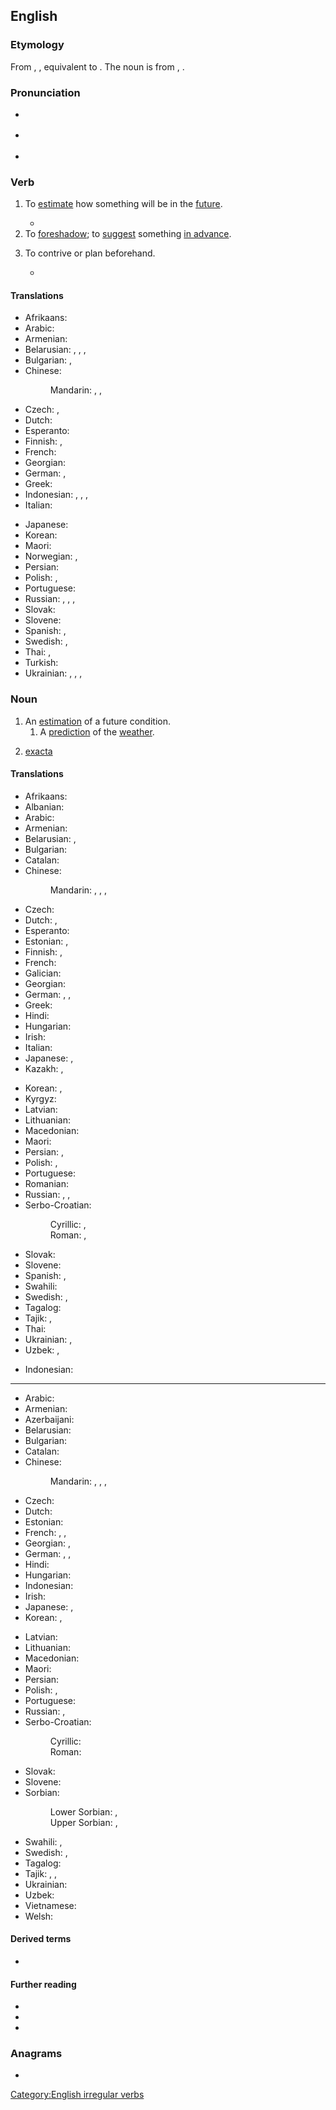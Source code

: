 ==English==

===Etymology===
From {{inh|en|enm|forecasten}}, {{m|enm|forcasten}}, equivalent to {{prefix|en|fore|cast}}.
The noun is from {{inh|en|enm|forecast}}, {{m|enm|forcast}}.

===Pronunciation===
* {{a|RP}} {{IPA|en|/ˈfɔːkɑːst/}}
* {{a|GA}} {{IPA|en|/ˈfɔɹkæst/}}
* {{audio|en|en-us-forecast.ogg|Audio (GA)}}

===Verb===
{{en-verb|forecasts|forecasting|forecast|past2=forecasted}}

# To [[estimate]] how something will be in the [[future]].
#: {{ux|en|to '''forecast''' the weather, or a storm}}
#: {{ux|en|to '''forecast''' a rise in prices}}
#* {{quote-journal|en|date=2020 May 6|author=Graeme Pickering|title=Borders Railway: time for the next step|journal=Rail|page=52|text=Within six months, the total number of passengers '''forecast''' to use the line in the entire first year (650,000) had already been passed. For the first 12 months, the figure was in excess of 1.2 million. And overall, it has grown year-on-year, reaching over two million in 2018-19.}}
# To [[foreshadow]]; to [[suggest]] something [[in advance]].
# {{lb|en|obsolete}} To contrive or plan beforehand.
#* {{RQ:Milton Poems 1673|poem=Vacation Exercise|page=64|passage=And, if it happen as I did '''forecaſt''', / The dainteſt diſhes ſhall be ſerv'd up laſt.}}

====Translations====
{{trans-top|estimate future conditions}}
* Afrikaans: {{t|af|voorspel}}
* Arabic: {{t|ar|تَنَبَّأَ}}
* Armenian: {{t+|hy|կանխատեսել}}
* Belarusian: {{t|be|прадка́зваць|impf}}, {{t|be|прадказа́ць|pf}}, {{t|be|прагназава́ць|impf}}, {{t|be|прагназі́раваць|impf}}
* Bulgarian: {{t+|bg|предви́ждам|sc=Cyrl}}, {{t+|bg|предска́звам|sc=Cyrl}}
* Chinese:
*: Mandarin: {{t+|cmn|預測}}, {{t+|cmn|预测|tr=yùcè}}, {{t+|cmn|預報|tr=yùbào}}
* Czech: {{t+|cs|předpovídat|impf}}, {{t|cs|předpovědět|pf}}
* Dutch: {{t+|nl|voorspellen}}
* Esperanto: {{t-needed|eo}}
* Finnish: {{t+|fi|ennustaa}}, {{t+|fi|ennakoida}}
* French: {{t+|fr|prévoir}}
* Georgian: {{t-needed|ka}}
* German: {{t+|de|vorhersagen}}, {{t+|de|prognostizieren}}
* Greek: {{t+|el|προβλέπω}}
* Indonesian: {{t+|id|ramal}}, {{t+|id|ramal|alt=meramal}}, {{t+|id|kira|alt=mengira}}, {{t+|id|kira|alt=memperkirakan}}
* Italian: {{t+|it|prevedere}}
{{trans-mid}}
* Japanese: {{t+|ja|予想|tr=よそうする, yosō suru|alt=予想する|sc=Jpan}}
* Korean: {{t+|ko|예상하다}}
* Maori: {{t|mi|matapae}}
* Norwegian: {{t+|no|forutsi}}, {{t|no|predikere}}
* Persian: {{t|fa|پیش‌بینی کردن‎|tr=piš-bini kardan}}
* Polish: {{t+|pl|przepowiadać|impf}}, {{t+|pl|przepowiedzieć|pf}}
* Portuguese: {{t+|pt|prever}}
* Russian: {{t+|ru|предска́зывать|impf}}, {{t+|ru|предсказа́ть|pf}}, {{t+|ru|прогнози́ровать|impf}}, {{t+|ru|спрогнози́ровать|pf}}
* Slovak: {{t|sk|predpovedať|impf|pf}}
* Slovene: {{t+|sl|napovedati}}
* Spanish: {{t+|es|predecir}}, {{t+|es|pronosticar}}
* Swedish: {{t+|sv|förutsäga}}, {{t+|sv|förutse}}
* Thai: {{t|th|พยากรณ์}}, {{t+|th|ทำนาย}}
* Turkish: {{t-needed|tr}}
* Ukrainian: {{t|uk|передбача́ти|impf}}, {{t|uk|передба́чити|pf}}, {{t|uk|прогнозува́ти|impf}}, {{t|uk|спрогнозува́ти|pf}}
{{trans-bottom}}

===Noun===
{{en-noun}}

# An [[estimation]] of a future condition.
## A [[prediction]] of the [[weather]].
##: {{ux|en|What's the '''forecast''' for tomorrow?}}
# {{lb|en|betting}} [[exacta]]

====Translations====
{{trans-top|estimation of future condition}}
* Afrikaans: {{t|af|voorspelling}}
* Albanian: {{t+|sq|parashikim|m}}
* Arabic: {{t|ar|تَوَقُّع|m}}
* Armenian: {{t+|hy|կանխատեսում}}
* Belarusian: {{t|be|прагно́з|m}}, {{t|be|прадказа́нне|n}}
* Bulgarian: {{t+|bg|предви́ждане|n}}
* Catalan: {{t+|ca|calendari|m}}
* Chinese:
*: Mandarin: {{t+|cmn|預報}}, {{t+|cmn|预报|tr=yùbào}}, {{t+|cmn|預測}}, {{t+|cmn|预测|tr=yùcè}}
* Czech: {{t+|cs|předpověď|f}}
* Dutch: {{t+|nl|voorspelling|f}}, {{t+|nl|schatting|f}}
* Esperanto: {{t|eo|prognozo}}
* Estonian: {{t|et|ennustus}}, {{t|et|prognoos}}
* Finnish: {{t+|fi|ennuste}}, {{t|fi|ennakkoarvio}}
* French: {{t+|fr|prévision|f}}
* Galician: {{t+|gl|prognóstico}}
* Georgian: {{t|ka|პროგნოზი}}
* German: {{t+|de|Schätzung|f}}, {{t+|de|Vorhersage|f}}, {{t+|de|Prognose|f}}
* Greek: {{t+|el|πρόβλεψη|f}}
* Hindi: {{t+|hi|पूर्वानुमान|m}}
* Hungarian: {{t+|hu|becslés}}
* Irish: {{t|ga|réamhaisnéis|f}}
* Italian: {{t+|it|previsione}}
* Japanese: {{t+|ja|予想|tr=よそう, yosō}}, {{t+|ja|予報|tr=よほう, yohō}}
* Kazakh: {{t+|kk|болжам}}, {{t|kk|болжал}}
{{trans-mid}}
* Korean: {{t+|ko|예상(豫想)}}, {{t+|ko|예보(豫報)}}
* Kyrgyz: {{t+|ky|болжол}}
* Latvian: {{t|lv|prognoze|f}}
* Lithuanian: {{t+|lt|prognozė|f}}
* Macedonian: {{t|mk|прогно́за|f}}
* Maori: {{t|mi|matapae}}
* Persian: {{t+|fa|پیش‌بینی|tr=piš-bini}}, {{t+|fa|پیشگویی|tr=pišguyi}}
* Polish: {{t+|pl|prognoza|f}}, {{t+|pl|zapowiedź|f}}
* Portuguese: {{t+|pt|previsão|f}}
* Romanian: {{t+|ro|prognoză|f}}
* Russian: {{t+|ru|предсказа́ние|n}}, {{t+|ru|прогно́з|m}}, {{t+|ru|предви́дение|n}}
* Serbo-Croatian:
*: Cyrillic: {{t|sh|прогно́за|f}}, {{t|sh|предсказање|n}}
*: Roman: {{t+|sh|prognóza|f}}, {{t+|sh|predskazanje|n}}
* Slovak: {{t|sk|predpoveď|f}}
* Slovene: {{t|sl|napoved|f}}
* Spanish: {{t+|es|pronóstico|m}}, {{t+|es|previsión|f}}
* Swahili: {{t+|sw|utabiri}}
* Swedish: {{t|sv|förhandsberäkning|c}}, {{t+|sv|utsikt|c}}
* Tagalog: {{t|tl|hulaysay}}
* Tajik: {{t|tg|пешгӯӣ}}, {{t|tg|пешбинӣ}}
* Thai: {{t|th|การพยากรณ์}}
* Ukrainian: {{t+|uk|прогно́з|m}}, {{t+|uk|передба́чення|n}}
* Uzbek: {{t+|uz|bashorat}}, {{t+|uz|prognoz}}
{{trans-bottom}}

{{trans-see|weather prediction|weather forecast}} 

{{checktrans-top}}
* Indonesian: {{t+check|id|ramal|alt=ramalan}} <!-- was "[[ramal|ramalan]]" - assumed inflected form or vocalised spelling; please verify if linking is acceptable. see [[User:Kephir/gadgets/xte#Translation_fixing]] -->
----
<!-- the following translations were in the "weather forcast" box which is now a trans-see, please move the translations to that page-->
* Arabic: {{t-check|ar|تَوَقُّعَات طَقْس|f-p}}
* Armenian: {{t-check|hy|եղանակի տեսություն}}
* Azerbaijani: {{t-check|az|proqnoz}}
* Belarusian: {{t-check|be|прагно́з|m}}
* Bulgarian: {{t+check|bg|прогно́за|f}}
* Catalan: {{t+check|ca|calendari|m}}
* Chinese:
*: Mandarin: {{t+check|cmn|預報}}, {{t+check|cmn|预报|tr=yùbào}}, {{t-check|cmn|[[天氣]][[預報]]}}, {{t-check|cmn|[[天气]][[预报]]|tr=tiānqì yùbào}}
* Czech: {{t+check|cs|předpověď|f}}
* Dutch: {{t+check|nl|weersvoorspelling|f}}
* Estonian: {{t-check|et|prognoos}}
* French: {{t+check|fr|prévision|f}}, {{t-check|fr|prévision météorologique|f}}, {{t-check|fr|prévision météo|f}}
* Georgian: {{t-check|ka|პროგნოზი}}, {{t-check|ka|ამინდის პროგნოზი}}
* German: {{t+check|de|Wettervorhersage|f}}, {{t+check|de|Vorhersage|f}}, {{t+check|de|Wettervorhersage|f}}
* Hindi: {{t+check|hi|पूर्वानुमान|m}}
* Hungarian: {{t+check|hu|időjárásjelentés}}
* Indonesian: {{t+check|id|ramalan cuaca}}
* Irish: {{t-check|ga|réamhaisnéis|f}}
* Japanese: {{t-check|ja|[[天気]][[予報]]|tr=tenki yohō}}, {{t+check|ja|予報|tr=よほう, yohō}}
* Korean: {{t+check|ko|일기예보(日氣豫報)}}, {{t+check|ko|예보(豫報)}}
{{trans-mid}}
* Latvian: {{t-check|lv|prognoze|f}}
* Lithuanian: {{t+check|lt|prognozė|f}}
* Macedonian: {{t-check|mk|прогно́за|f}}
* Maori: {{t-check|mi|matapae}}
* Persian: {{t+check|fa|پیش‌بینی|tr=piš-bini}}
* Polish: {{t+check|pl|prognoza|f}}, {{t+check|pl|prognoza pogody|f}}
* Portuguese: {{t+check|pt|previsão|f}}
* Russian: {{t+check|ru|прогно́з|m}}, {{t-check|ru|[[прогно́з]] [[погода|пого́ды]]|m}}
* Serbo-Croatian:
*: Cyrillic: {{t-check|sh|прогно́за|f}}
*: Roman: {{t+check|sh|prognóza|f}}
* Slovak: {{t-check|sk|predpoveď|f}}
* Slovene: {{t-check|sl|napoved|f}}
* Sorbian:
*: Lower Sorbian: {{t-check|dsb|pśedpowěsć|f}}, {{t-check|dsb|prognoza|f}}
*: Upper Sorbian: {{t-check|hsb|předpowědź|f}}, {{t-check|hsb|prognoza|f}}
* Swahili: {{t+check|sw|utabiri wa hali ya anga}}, {{t-check|sw|utabiri wa hali ya hewa}}
* Swedish: {{t+check|sv|väderprognos|c}}, {{t+check|sv|prognos|c}}
* Tagalog: {{t-check|tl|hulaysay}}
* Tajik: {{t-check|tg|пешгӯӣ}}, {{t-check|tg|пешбинӣ}}, {{t-check|tg|прогноз}}
* Ukrainian: {{t+check|uk|прогно́з|m}}
* Uzbek: {{t+check|uz|prognoz}}
* Vietnamese: {{t-check|vi|dự báo}}
* Welsh: {{t+check|cy|rhagolygon|m-p}}
{{trans-bottom}}

====Derived terms====
* {{sense|gambling}} {{l|en|reverse forecast}}

====Further reading====
* {{pedia}}
* {{R:Webster 1913}}
* {{R:Century 1911}}

===Anagrams===
* {{anagrams|en|a=aceforst|fastcore}}

[[Category:English irregular verbs]]